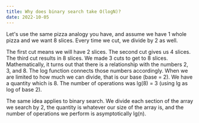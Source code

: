 ```yaml
---
title: Why does binary search take O(logN)?
date: 2022-10-05
---
```

Let's use the same pizza analogy you have, and assume we have 1 whole pizza and we want 8 slices. Every time we cut, we divide by 2 as well.

The first cut means we will have 2 slices. The second cut gives us 4 slices. The third cut results in 8 slices. We made 3 cuts to get to 8 slices. Mathematically, it turns out that there is a relationship with the numbers 2, 3, and 8. The log function connects those numbers accordingly. When we are limited to how much we can divide, that is our base (base = 2). We have a quantity which is 8. The number of operations was lg(8) = 3 (using lg as log of base 2).

The same idea applies to binary search. We divide each section of the array we search by 2, the quantity is whatever our size of the array is, and the number of operations we perform is asymptotically lg(n).